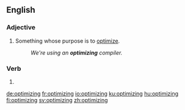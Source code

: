 ==English==

===Adjective===
{{en-adj|-}}

# Something whose purpose is to [[optimize]].
#: ''We're using an '''optimizing''' compiler.''

===Verb===
{{head|en|present participle}}

# {{present participle of|optimize|lang=en|nocat=1}}

[[de:optimizing]]
[[fr:optimizing]]
[[io:optimizing]]
[[ku:optimizing]]
[[hu:optimizing]]
[[fi:optimizing]]
[[sv:optimizing]]
[[zh:optimizing]]